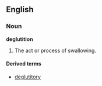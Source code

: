 {{wikipedia}}
==English==
===Noun===
'''deglutition''' 

# {{physiology}} The act or process of swallowing.

====Derived terms====
*[[deglutitory]]